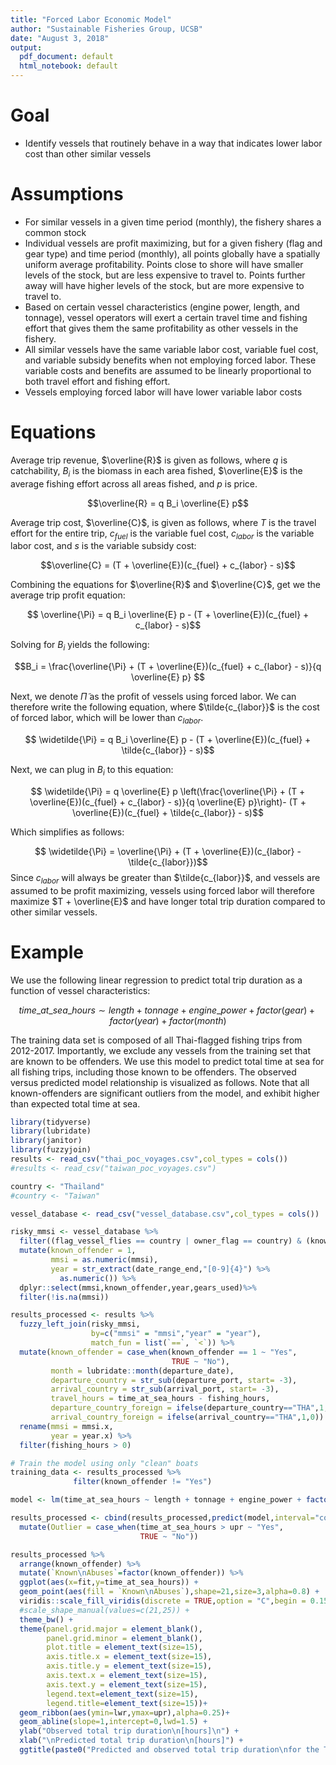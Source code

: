 ```yaml
---
title: "Forced Labor Economic Model"
author: "Sustainable Fisheries Group, UCSB"
date: "August 3, 2018"
output:
  pdf_document: default
  html_notebook: default
---
```

# Goal
* Identify vessels that routinely behave in a way that indicates lower labor cost than other similar vessels

# Assumptions
* For similar vessels in a given time period (monthly), the fishery shares a common stock
* Individual vessels are profit maximizing, but for a given fishery (flag and gear type) and time period (monthly), all points globally have a spatially uniform average profitability. Points close to shore will have smaller levels of the stock, but are less expensive to travel to. Points further away will have higher levels of the stock, but are more expensive to travel to.
* Based on certain vessel characteristics (engine power, length, and tonnage), vessel operators will exert a certain travel time and fishing effort that gives them the same profitability as other vessels in the fishery.
* All similar vessels have the same variable labor cost, variable fuel cost, and variable subsidy benefits when not employing forced labor. These variable costs and benefits are assumed to be linearly proportional to both travel effort and fishing effort.
* Vessels employing forced labor will have lower variable labor costs


# Equations

Average trip revenue, $\overline{R}$ is given as follows, where $q$ is catchability, $B_i$ is the biomass in each area fished, $\overline{E}$ is the average fishing effort across all areas fished, and $p$ is price.

$$\overline{R} = q B_i \overline{E} p$$

Average trip cost, $\overline{C}$, is given as follows, where $T$ is the travel effort for the entire trip, $c_{fuel}$ is the variable fuel cost, $c_{labor}$ is the variable labor cost, and $s$ is the variable subsidy cost: 

$$\overline{C} = (T + \overline{E})(c_{fuel} + c_{labor} - s)$$

Combining the equations for $\overline{R}$ and $\overline{C}$, get we the average trip profit equation:

$$ \overline{\Pi} =  q B_i \overline{E} p -  (T + \overline{E})(c_{fuel} + c_{labor} - s)$$

Solving for $B_i$ yields the following:

$$B_i = \frac{\overline{\Pi} + (T + \overline{E})(c_{fuel} + c_{labor} - s)}{q   \overline{E} p} $$

Next, we denote $\widetilde{\Pi}$ as the profit of vessels using forced labor. We can therefore write the following equation, where $\tilde{c_{labor}}$ is the cost of forced labor, which will be lower than $c_{labor}$.

$$ \widetilde{\Pi} =  q B_i \overline{E} p -  (T + \overline{E})(c_{fuel} + \tilde{c_{labor}} - s)$$

Next, we can plug in $B_i$ to this equation:

$$ \widetilde{\Pi} =  q \overline{E} p \left(\frac{\overline{\Pi} + (T + \overline{E})(c_{fuel} + c_{labor} - s)}{q   \overline{E} p}\right)-  (T + \overline{E})(c_{fuel} + \tilde{c_{labor}} - s)$$

Which simplifies as follows:

$$ \widetilde{\Pi} =  \overline{\Pi} + (T + \overline{E})(c_{labor} - \tilde{c_{labor}})$$
Since $c_{labor}$ will always be greater than $\tilde{c_{labor}}$, and vessels are assumed to be profit maximizing, vessels using forced labor will therefore maximize $T + \overline{E}$ and have longer total trip duration compared to other similar vessels.

# Example

We use the following linear regression to predict total trip duration as a function of vessel characteristics:

$$time\_at\_sea\_hours \sim length + tonnage + engine\_power + factor(gear) + factor(year) + factor(month)$$

The training data set is composed of all Thai-flagged fishing trips from 2012-2017. Importantly, we exclude any vessels from the training set that are known to be offenders. We use this model to predict total time at sea for all fishing trips, including those known to be offenders. The observed versus predicted model relationship is visualized as follows. Note that all known-offenders are significant outliers from the model, and exhibit higher than expected total time at sea.

```r
library(tidyverse)
library(lubridate)
library(janitor)
library(fuzzyjoin)
results <- read_csv("thai_poc_voyages.csv",col_types = cols())
#results <- read_csv("taiwan_poc_voyages.csv")

country <- "Thailand"
#country <- "Taiwan"

vessel_database <- read_csv("vessel_database.csv",col_types = cols())

risky_mmsi <- vessel_database %>% 
  filter((flag_vessel_flies == country | owner_flag == country) & (known_offender == 1 | possible_offender==1))  %>%
  mutate(known_offender = 1,
         mmsi = as.numeric(mmsi),
         year = str_extract(date_range_end,"[0-9]{4}") %>%
           as.numeric()) %>% 
  dplyr::select(mmsi,known_offender,year,gears_used)%>%
  filter(!is.na(mmsi))

results_processed <- results %>%
  fuzzy_left_join(risky_mmsi,
                  by=c("mmsi" = "mmsi","year" = "year"),
                  match_fun = list(`==`, `<`)) %>%
  mutate(known_offender = case_when(known_offender == 1 ~ "Yes",
                                    TRUE ~ "No"),
         month = lubridate::month(departure_date),
         departure_country = str_sub(departure_port, start= -3),
         arrival_country = str_sub(arrival_port, start= -3),
         travel_hours = time_at_sea_hours - fishing_hours,
         departure_country_foreign = ifelse(departure_country=="THA",1,0),
         arrival_country_foreign = ifelse(arrival_country=="THA",1,0)) %>%
  rename(mmsi = mmsi.x,
         year = year.x) %>%
  filter(fishing_hours > 0)

# Train the model using only "clean" boats
training_data <- results_processed %>%
              filter(known_offender != "Yes")

model <- lm(time_at_sea_hours ~ length + tonnage + engine_power + factor(gear) + factor(year) + factor(month),data = training_data)

results_processed <- cbind(results_processed,predict(model,interval="confidence",level=0.997,newdata = results_processed)) %>%
  mutate(Outlier = case_when(time_at_sea_hours > upr ~ "Yes",
                             TRUE ~ "No"))

results_processed %>%
  arrange(known_offender) %>%
  mutate(`Known\nAbuses`=factor(known_offender)) %>%
  ggplot(aes(x=fit,y=time_at_sea_hours)) +
  geom_point(aes(fill = `Known\nAbuses`),shape=21,size=3,alpha=0.8) +
  viridis::scale_fill_viridis(discrete = TRUE,option = "C",begin = 0.15,end =0.9) +
  #scale_shape_manual(values=c(21,25)) +
  theme_bw() +
  theme(panel.grid.major = element_blank(), 
        panel.grid.minor = element_blank(),
        plot.title = element_text(size=15),
        axis.title.x = element_text(size=15),
        axis.title.y = element_text(size=15),
        axis.text.x = element_text(size=15),
        axis.text.y = element_text(size=15),
        legend.text=element_text(size=15),
        legend.title=element_text(size=15))+
  geom_ribbon(aes(ymin=lwr,ymax=upr),alpha=0.25)+ 
  geom_abline(slope=1,intercept=0,lwd=1.5) +
  ylab("Observed total trip duration\n[hours]\n") +
  xlab("\nPredicted total trip duration\n[hours]") +
  ggtitle(paste0("Predicted and observed total trip duration\nfor the Thai fishing fleet: 2012-2017\nR-squared: ",signif(broom::glance(model)$r.squared,3)))
```

